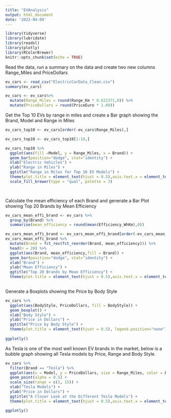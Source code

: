 ```yaml
---
title: "EVAnalysis"
output: html_document
date: '2022-04-09'
---
```


```r
library(tidyverse)
library(lubridate)
library(readxl)
library(plotly)
library(RColorBrewer)
knitr::opts_chunk$set(echo = TRUE)
```

Read the data, run a summary on the data and create two new columns Range_Miles and PriceDollars

```r
ev_cars <- read_csv("ElectricCarData_Clean.csv")
summary(ev_cars)

ev_cars <- ev_cars%>%
  mutate(Range_Miles = round(Range_Km * 0.621371,0)) %>%
  mutate(PriceDollars = round(PriceEuro * 1.09))

```
Get the Top 10 EVs by range in miles and create a Bar graph showing the Brand, Model and Range in Miles

```r
ev_cars_top10 <- ev_cars[order(-ev_cars$Range_Miles),]

ev_cars_top10 <- ev_cars_top10[1:10,]

ev_cars_top10 %>%
  ggplot(aes(fill =Model, y = Range_Miles, x = Brand)) + 
  geom_bar(position="dodge", stat="identity") +
  xlab("Electric Vehicles") +
  ylab("Range in Miles") +
  ggtitle("Range in Miles for Top 10 EV Models") +
  theme(plot.title = element_text(hjust = 0.5),axis.text.x = element_text(angle = 45)) +
  scale_fill_brewer(type = "qual", palette = 3)

  
```

Calculate the mean efficiency of each Brand and generate a Bar Plot showing Top 20 Brands by Mean Efficiency
```r
ev_cars_mean_effi_brand <- ev_cars %>%
  group_by(Brand) %>%
  summarise(mean_efficiency = round(mean(Efficiency_WhKm),0))

ev_cars_mean_effi_brand <- ev_cars_mean_effi_brand[order(-ev_cars_mean_effi_brand$mean_efficiency),]
ev_cars_mean_effi_brand %>%
  mutate(Brand = fct_rev(fct_reorder(Brand, mean_efficiency))) %>%
  head(n = 20) %>%
  ggplot(aes(Brand, mean_efficiency,fill = Brand)) +
  geom_bar(position="dodge", stat="identity") +
  xlab("Brand") +
  ylab("Mean Efficiency") +
  ggtitle("Top 20 Brands by Mean Efficiency") +
  theme(plot.title = element_text(hjust = 0.5),axis.text.x = element_text(angle = 45), legend.position="none") 
  

```



Generate a Boxplots showing the Price by Body Style
```r
ev_cars %>%
  ggplot(aes(BodyStyle, PriceDollars, fill = BodyStyle)) +
  geom_boxplot() +
  xlab("Body Style") +
  ylab("Price in Dollars") +
  ggtitle("Price by Body Style") +
  theme(plot.title = element_text(hjust = 0.5), legend.position="none") 
 
ggplotly()

```

As Tesla is one of the most well known EV brands in the market, below is a bubble graph showing all Tesla models by Price, Range and Body Style.
```r
ev_cars %>%
  filter(Brand == "Tesla") %>%
  ggplot(aes(x = Model, y = PriceDollars, size = Range_Miles, color = BodyStyle)) +
  geom_point(alpha = 0.5) +
  scale_size(range = c(1, 15)) +
  xlab("Tesla Models") +
  ylab("Price in Dollars") +
  ggtitle("A Closer Look at the Different Tesla Models") + 
  theme(plot.title = element_text(hjust = 0.5),axis.text.x = element_text(angle = 90))

ggplotly()
  
```


